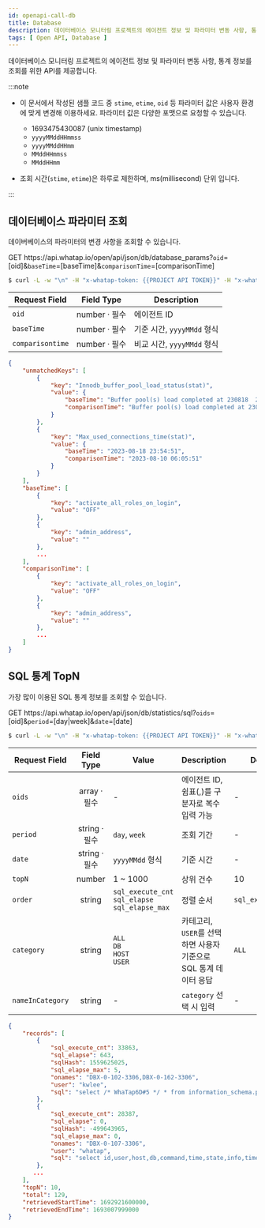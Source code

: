 ```yaml
---
id: openapi-call-db
title: Database
description: 데이터베이스 모니터링 프로젝트의 에이전트 정보 및 파라미터 변동 사항, 통계 정보를 조회를 위한 API를 제공합니다.
tags: [ Open API, Database ]
---
```


데이터베이스 모니터링 프로젝트의 에이전트 정보 및 파라미터 변동 사항, 통계 정보를 조회를 위한 API를 제공합니다.

:::note

* 이 문서에서 작성된 샘플 코드 중 `stime`, `etime`, `oid` 등 파라미터 값은 사용자 환경에 맞게 변경해 이용하세요. 파라미터 값은 다양한 포맷으로 요청할 수 있습니다.

  * 1693475430087 (unix timestamp)
  * `yyyyMMddHHmmss`
  * `yyyyMMddHHmm`
  * `MMddHHmmss`
  * `MMddHHmm`

* 조회 시간(`stime`, `etime`)은 하루로 제한하며, ms(millisecond) 단위 입니다.

:::

## 데이터베이스 파라미터 조회

데이버베이스의 파라미터의 변경 사항을 조회할 수 있습니다.

<p><span class='apitype'>GET</span> https://api.whatap.io/open/api/json/db/database_params?<code>oid</code>=[oid]&<code>baseTime</code>=[baseTime]&<code>comparisonTime</code>=[comparisonTime]</p>

```bash title='request'
$ curl -L -w "\n" -H "x-whatap-token: {{PROJECT API TOKEN}}" -H "x-whatap-pcode: {{projectCode}}" "https://api.whatap.io/open/api/json/db/database_params?oid=376886006&baseTime=20230822&comparisonTime=20230810"
```

| Request Field  |           Field Type            | Description                |
| -------------- | :-----------------------------: | -------------------------- |
| `oid`            | <span class='api'>number</span> · <span class='require'>필수</span> | 에이전트 ID                |
| `baseTime`       | <span class='api'>number</span> · <span class='require'>필수</span> | 기준 시간, `yyyyMMdd` 형식 |
| `comparisontime` | <span class='api'>number</span> · <span class='require'>필수</span> | 비교 시간, `yyyyMMdd` 형식 |

```json title='response'
{
    "unmatchedKeys": [
        {
            "key": "Innodb_buffer_pool_load_status(stat)",
            "value": {
                "baseTime": "Buffer pool(s) load completed at 230818  2:54:51",
                "comparisonTime": "Buffer pool(s) load completed at 230810  6:05:50"
            }
        },
        {
            "key": "Max_used_connections_time(stat)",
            "value": {
                "baseTime": "2023-08-18 23:54:51",
                "comparisonTime": "2023-08-10 06:05:51"
            }
        }
    ],
    "baseTime": [
        {
            "key": "activate_all_roles_on_login",
            "value": "OFF"
        },
        {
            "key": "admin_address",
            "value": ""
        },
        ...
    ],
    "comparisonTime": [
        {
            "key": "activate_all_roles_on_login",
            "value": "OFF"
        },
        {
            "key": "admin_address",
            "value": ""
        },
        ...
    ]
}
```

## SQL 통계 TopN

가장 많이 이용된 SQL 통계 정보를 조회할 수 있습니다.

<p><span class='apitype'>GET</span> https://api.whatap.io/open/api/json/db/statistics/sql?<code>oids</code>=[oid]&<code>period</code>=[day|week]&<code>date</code>=[date]</p>

```bash title='request'
$ curl -L -w "\n" -H "x-whatap-token: {{PROJECT API TOKEN}}" -H "x-whatap-pcode: {{projectCode}}" "https://api.whatap.io/open/api/json/db/statistics/sql?oids=757639646,-1162364681,506793303&period=day&date=20230825"
```

| Request Field | Field Type | Value | Description | Defalut |
| -- | :--: | -- | -- | -- |
| `oids` | <span class='api'>array</span> · <span class='require'>필수</span> | - | 에이전트 ID, 쉼표(,)를 구분자로 복수 입력 가능 | - |
| `period` | <span class='api'>string</span> · <span class='require'>필수</span> | `day`, `week` | 조회 기간 | - |
| `date` | <span class='type'>string</span> · <span class='require'>필수</span> | `yyyyMMdd` 형식 | 기준 시간  | - |
| `topN` | <span class='type'>number</span> | 1 ~ 1000 | 상위 건수 | 10 |
| `order` | <span class='type'>string</span> | `sql_execute_cnt`<br/>`sql_elapse`<br/>`sql_elapse_max` | 정렬 순서 | `sql_execute_cnt` |
| `category` | <span class='type'>string</span> | `ALL`<br/>`DB`<br/>`HOST`<br/>`USER` | 카테고리, `USER`를 선택하면 사용자 기준으로 SQL 통계 데이터 응답 | `ALL` |
| `nameInCategory` | <span class='type'>string</span> | - | `category` 선택 시 입력 | - |

```json title='response'
{
    "records": [
        {
            "sql_execute_cnt": 33863,
            "sql_elapse": 643,
            "sqlHash": 1559625025,
            "sql_elapse_max": 5,
            "onames": "DBX-0-102-3306,DBX-0-162-3306",
            "user": "kwlee",
            "sql": "select /* WhaTap6D#5 */ * from information_schema.processlist\nwhere command<>'#'"
        },
        {
            "sql_execute_cnt": 28387,
            "sql_elapse": 0,
            "sqlHash": -499643965,
            "sql_elapse_max": 0,
            "onames": "DBX-0-107-3306",
            "user": "whatap",
            "sql": "select id,user,host,db,command,time,state,info,time_ms,stage,max_stage,progress,\nmemory_used,max_memory_used,examined_rows,query_id,tid\nfrom information_schema.processlist\nwhere command<>'#' and command<>'#'"
        },
       ...
    ],
    "topN": 10,
    "total": 129,
    "retrievedStartTime": 1692921600000,
    "retrievedEndTime": 1693007999000
}
```
